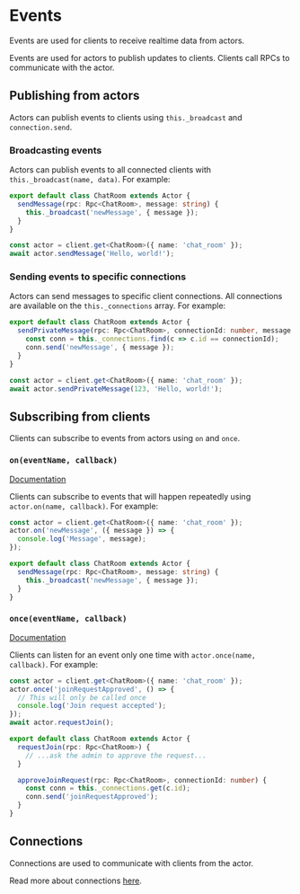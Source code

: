 # Events

Events are used for clients to receive realtime data from actors.

<Info>Events are used for actors to publish updates to clients. Clients call RPCs to communicate with the actor.</Info>

## Publishing from actors

Actors can publish events to clients using `this._broadcast` and `connection.send`.

### Broadcasting events

Actors can publish events to all connected clients with `this._broadcast(name, data)`. For example:

<CodeGroup>

```typescript {{ "title": "chat_room.ts" }}
export default class ChatRoom extends Actor {
  sendMessage(rpc: Rpc<ChatRoom>, message: string) {
    this._broadcast('newMessage', { message });
  }
}
```

```typescript {{ "title": "client.ts" }}
const actor = client.get<ChatRoom>({ name: 'chat_room' });
await actor.sendMessage('Hello, world!');
```

</CodeGroup>

### Sending events to specific connections

Actors can send messages to specific client connections. All connections are available on the `this._connections` array. For example:

<CodeGroup>

```typescript {{ "title": "chat_room.ts" }}
export default class ChatRoom extends Actor {
  sendPrivateMessage(rpc: Rpc<ChatRoom>, connectionId: number, message: string) {
    const conn = this._connections.find(c => c.id == connectionId);
    conn.send('newMessage', { message });
  }
}
```

```typescript {{ "title": "client.ts" }}
const actor = client.get<ChatRoom>({ name: 'chat_room' });
await actor.sendPrivateMessage(123, 'Hello, world!');
```

</CodeGroup>

## Subscribing from clients

Clients can subscribe to events from actors using `on` and `once`.

### `on(eventName, callback)`

[Documentation](https://jsr.io/@rivet-gg/actor-client/doc/~/ActorHandleRaw.prototype.on.html)

Clients can subscribe to events that will happen repeatedly using `actor.on(name, callback)`. For example:

<CodeGroup>

```typescript {{ "title": "client.ts" }}
const actor = client.get<ChatRoom>({ name: 'chat_room' });
actor.on('newMessage', ({ message }) => {
  console.log('Message', message);
});
```

```typescript {{ "title": "chat_room.ts" }}
export default class ChatRoom extends Actor {
  sendMessage(rpc: Rpc<ChatRoom>, message: string) {
    this._broadcast('newMessage', { message });
  }
}
```

</CodeGroup>

### `once(eventName, callback)`

[Documentation](https://jsr.io/@rivet-gg/actor-client/doc/~/ActorHandleRaw.prototype.once.html)

Clients can listen for an event only one time with `actor.once(name, callback)`. For example:

<CodeGroup>

```typescript {{ "title": "client.ts" }}
const actor = client.get<ChatRoom>({ name: 'chat_room' });
actor.once('joinRequestApproved', () => {
  // This will only be called once
  console.log('Join request accepted');
});
await actor.requestJoin();
```

```typescript {{ "title": "chat_root.ts" }}
export default class ChatRoom extends Actor {
  requestJoin(rpc: Rpc<ChatRoom>) {
    // ...ask the admin to approve the request...
  }

  approveJoinRequest(rpc: Rpc<ChatRoom>, connectionId: number) {
    const conn = this._connections.get(c.id);
    conn.send('joinRequestApproved');
  }
}
```

</CodeGroup>

## Connections

Connections are used to communicate with clients from the actor.

Read more about connections [here](/docs/connections).
